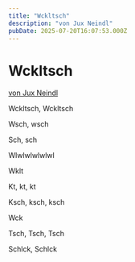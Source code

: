 ```yaml
---
title: "Wckltsch"
description: "von Jux Neindl"
pubDate: 2025-07-20T16:07:53.000Z
---
```


# Wckltsch
<span class="text-foreground-subtle relative block -mt-[8cqw] ml-4 mb-22"><a href="https://www.lyrikline.org/de/gedichte/schtzngrmm-1230" target="_blank">von Jux Neindl</a></span>

Wckltsch, Wckltsch

Wsch, wsch

Sch, sch

Wlwlwlwlwlwl

Wklt

Kt, kt, kt

Ksch, ksch, ksch

Wck

Tsch, Tsch, Tsch

Schlck, Schlck
